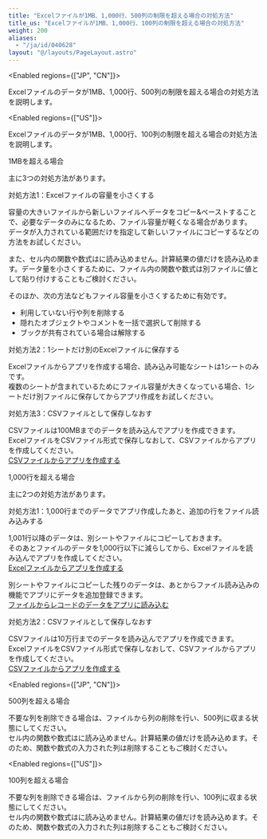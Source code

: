 ```yaml
---
title: "Excelファイルが1MB、1,000行、500列の制限を超える場合の対処方法"
title_us: "Excelファイルが1MB、1,000行、100列の制限を超える場合の対処方法"
weight: 200
aliases:
  - "/ja/id/040628"
layout: "@/layouts/PageLayout.astro"
---
```




<Enabled regions={["JP", "CN"]}>

Excelファイルのデータが1MB、1,000行、500列の制限を超える場合の対処方法を説明します。

</Enabled>

<Enabled regions={["US"]}>

Excelファイルのデータが1MB、1,000行、100列の制限を超える場合の対処方法を説明します。

</Enabled>

<Heading id="app_csv_substitute_app_excel_10">1MBを超える場合</Heading>

主に3つの対処方法があります。

<Heading level={3} id="app_csv_substitute_app_excel_1010">対処方法1：Excelファイルの容量を小さくする</Heading>

容量の大きいファイルから新しいファイルへデータをコピー&ペーストすることで、必要なデータのみになるため、ファイル容量が軽くなる場合があります。  
データが入力されている範囲だけを指定して新しいファイルにコピーするなどの方法をお試しください。

また、セル内の関数や数式は<Kintone />に読み込めません。計算結果の値だけを読み込めます。データ量を小さくするために、ファイル内の関数や数式は別ファイルに値として貼り付けすることもご検討ください。

そのほか、次の方法などもファイル容量を小さくするために有効です。

* 利用していない行や列を削除する
* 隠れたオブジェクトやコメントを一括で選択して削除する
* ブックが共有されている場合は解除する

<Heading level={3} id="app_csv_substitute_app_excel_1020">対処方法2：1シートだけ別のExcelファイルに保存する</Heading>

Excelファイルからアプリを作成する場合、読み込み可能なシートは1シートのみです。  
複数のシートが含まれているためにファイル容量が大きくなっている場合、1シートだけ別ファイルに保存してからアプリ作成をお試しください。

<Heading level={3} id="app_csv_substitute_app_excel_1030">対処方法3：CSVファイルとして保存しなおす</Heading>

CSVファイルは100MBまでのデータを読み込んでアプリを作成できます。  
ExcelファイルをCSVファイル形式で保存しなおして、CSVファイルからアプリを作成してください。  
[CSVファイルからアプリを作成する](/k/ja/id/040624.html)

<Heading id="app_csv_substitute_app_excel_20">1,000行を超える場合</Heading>

主に2つの対処方法があります。

<Heading level={3} id="app_csv_substitute_app_excel_2010">対処方法1：1,000行までのデータでアプリ作成したあと、追加の行をファイル読み込みする</Heading>

1,001行以降のデータは、別シートやファイルにコピーしておきます。  
そのあとファイルのデータを1,000行以下に減らしてから、Excelファイルを読み込んでアプリを作成してください。  
[Excelファイルからアプリを作成する](/k/ja/id/040625.html)

別シートやファイルにコピーした残りのデータは、あとからファイル読み込みの機能でアプリにデータを追加登録できます。  
[ファイルからレコードのデータをアプリに読み込む](/k/ja/id/040724.html)

<Heading level={3} id="app_csv_substitute_app_excel_2020">対処方法2：CSVファイルとして保存しなおす</Heading>

CSVファイルは10万行までのデータを読み込んでアプリを作成できます。  
ExcelファイルをCSVファイル形式で保存しなおして、CSVファイルからアプリを作成してください。  
[CSVファイルからアプリを作成する](/k/ja/id/040624.html)

<Enabled regions={["JP", "CN"]}>

<Heading id="app_csv_substitute_app_excel_30">500列を超える場合</Heading>

不要な列を削除できる場合は、ファイルから列の削除を行い、500列に収まる状態にしてください。  
セル内の関数や数式は<Kintone />に読み込めません。計算結果の値だけを読み込めます。そのため、関数や数式の入力された列は削除することもご検討ください。

</Enabled>

<Enabled regions={["US"]}>

<Heading id="app_csv_substitute_app_excel_40">100列を超える場合</Heading>

不要な列を削除できる場合は、ファイルから列の削除を行い、100列に収まる状態にしてください。  
セル内の関数や数式は<Kintone />に読み込めません。計算結果の値だけを読み込めます。そのため、関数や数式の入力された列は削除することもご検討ください。

</Enabled>
